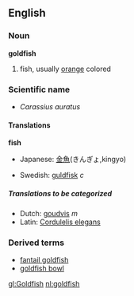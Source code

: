 {{wikipedia}}
==English==

===Noun===
'''goldfish'''
# fish, usually [[orange]] colored

===Scientific name===
*''Carassius auratus''

====Translations====
'''fish'''
{{top}}
*Japanese: [[金魚]](きんぎょ,kingyo)
{{mid}}
*Swedish: [[guldfisk]] ''c''
{{bottom}}

=====Translations to be categorized=====
{{checktrans}}
*Dutch: [[goudvis]] ''m''
*Latin: [[Cordulelis elegans]]

===Derived terms===
*[[fantail goldfish]]
*[[goldfish bowl]]

[[gl:Goldfish]]
[[nl:goldfish]]